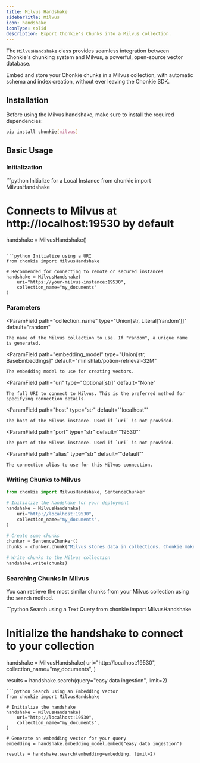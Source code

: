 ```yaml
---
title: Milvus Handshake
sidebarTitle: Milvus
icon: handshake
iconType: solid
description: Export Chonkie's Chunks into a Milvus collection.
---
```


The `MilvusHandshake` class provides seamless integration between Chonkie's chunking system and Milvus, a powerful, open-source vector database.

Embed and store your Chonkie chunks in a Milvus collection, with automatic schema and index creation, without ever leaving the Chonkie SDK.

## Installation

Before using the Milvus handshake, make sure to install the required dependencies:

```bash
pip install chonkie[milvus]
```

## Basic Usage

### Initialization
<CodeGroup>
```python Initialize for a Local Instance
from chonkie import MilvusHandshake

# Connects to Milvus at http://localhost:19530 by default
handshake = MilvusHandshake()
```

```python Initialize using a URI
from chonkie import MilvusHandshake

# Recommended for connecting to remote or secured instances
handshake = MilvusHandshake(
    uri="https://your-milvus-instance:19530",
    collection_name="my_documents"
)
```

</CodeGroup>

### Parameters

<ParamField
    path="collection_name"
    type="Union[str, Literal['random']]"
    default="random"
>
    The name of the Milvus collection to use. If "random", a unique name is generated.
</ParamField>

<ParamField
    path="embedding_model"
    type="Union[str, BaseEmbeddings]"
    default="minishlab/potion-retrieval-32M"
>
    The embedding model to use for creating vectors.
</ParamField>

<ParamField
    path="uri"
    type="Optional[str]"
    default="None"
>
    The full URI to connect to Milvus. This is the preferred method for specifying connection details.
</ParamField>

<ParamField
    path="host"
    type="str"
    default='"localhost"'
>
    The host of the Milvus instance. Used if `uri` is not provided.
</ParamField>

<ParamField
    path="port"
    type="str"
    default='"19530"'
>
    The port of the Milvus instance. Used if `uri` is not provided.
</ParamField>

<ParamField
    path="alias"
    type="str"
    default='"default"'
>
    The connection alias to use for this Milvus connection.
</ParamField>

### Writing Chunks to Milvus

```python
from chonkie import MilvusHandshake, SentenceChunker

# Initialize the handshake for your deployment
handshake = MilvusHandshake(
    uri="http://localhost:19530",
    collection_name="my_documents",
)

# Create some chunks
chunker = SentenceChunker()
chunks = chunker.chunk("Milvus stores data in collections. Chonkie makes ingestion easy!")

# Write chunks to the Milvus collection
handshake.write(chunks)
```

### Searching Chunks in Milvus

You can retrieve the most similar chunks from your Milvus collection using the `search` method.

<CodeGroup>
```python Search using a Text Query
from chonkie import MilvusHandshake

# Initialize the handshake to connect to your collection
handshake = MilvusHandshake(
    uri="http://localhost:19530",
    collection_name="my_documents",
)

results = handshake.search(query="easy data ingestion", limit=2)
```
```python Search using an Embedding Vector
from chonkie import MilvusHandshake

# Initialize the handshake
handshake = MilvusHandshake(
    uri="http://localhost:19530",
    collection_name="my_documents",
)

# Generate an embedding vector for your query
embedding = handshake.embedding_model.embed("easy data ingestion")

results = handshake.search(embedding=embedding, limit=2)
```
</CodeGroup>
